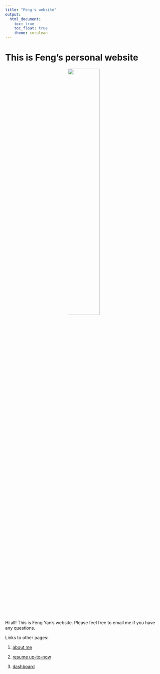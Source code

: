 ```yaml
---
title: "Feng's website"
output: 
  html_document:
    toc: true
    toc_float: true
    theme: cerulean
---
```


# This is Feng's personal website

<center>
<img src="images/welcome.jpg" style="width:45%">
</center>



Hi all! This is Feng Yan's website. Please feel free to email me if you have any questions.



Links to other pages:

1. [about me](about.html)

2. [resume up-to-now](resume.html)

3. [dashboard](dashboard.html)
